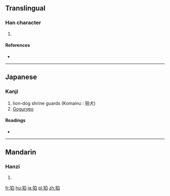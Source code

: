 ==Translingual==

===Han character===
{{Han char|rn=94|rad=犬|as=05|sn=8|four=|canj=KHHA}}

# {{defn|Han|sort=犬05}}

====References====
* {{Han ref|kx=0709.160|dkj=20349|dj=1122.040|hdz=21340.130|uh=72DB|ud=29403}}

----

==Japanese==

===Kanji===
{{ja-kanji|grade=|rs=犬05}}

# lion-dog shrine guards (Komainu : 狛犬)
# [[Goguryeo]]

====Readings====
* {{ja-readings|on=[[はく]] (haku)|kun=[[こま]] (koma)}}

----

==Mandarin==

===Hanzi===
{{cmn-hanzi|pin=[[pò]] ([[po4]])|wg=p'o<sup>4</sup>}}

# {{defn|lang=cmn|sort=犬05}}

[[fr:狛]]
[[hu:狛]]
[[ja:狛]]
[[pl:狛]]
[[zh:狛]]